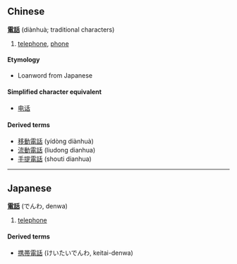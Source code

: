 ==Chinese==
'''[[電]][[話]]''' (diànhuà; traditional characters)

# [[telephone]], [[phone]]

====Etymology====
*Loanword from Japanese

====Simplified character equivalent====
*[[电话]]

====Derived terms====
*[[移動電話]] (yídòng diànhuà)
*[[流動電話]] (liudong dianhua)
*[[手提電話]] (shouti dianhua)
----

==Japanese==
'''[[電]][[話]]''' (でんわ, denwa)

# [[telephone]]

====Derived terms====
*[[携帯電話]] (けいたいでんわ, keitai-denwa)